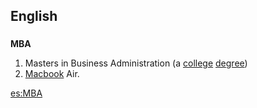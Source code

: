 ==English==
{{wikipedia|Master of Business Administration}}
==={{initialism}}===
'''MBA'''

# Masters in Business Administration (a [[college]] [[degree]])
# [[Macbook]] Air.

[[es:MBA]]